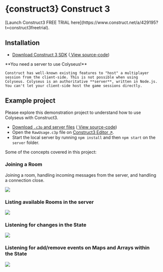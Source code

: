 
# {construct3} Construct 3

<Callout type="info">
    [Launch Construct3 FREE TRIAL here](https://www.construct.net/a/429195?t=construct3freetrial).
</Callout>

## Installation

- [<DownloadIcon/> Download Construct 3 SDK](https://www.construct.net/en/make-games/addons/111/colyseus-multiplayer-sdk) ([<CodeIcon/> View source-code](https://github.com/colyseus/colyseus-construct3))

<Callout type="warning">
    **You need a server to use Colyseus!**

    Construct has well-known existing features to "host" a multiplayer session from the client-side. This is not possible when using Colyseus. Colyseus is an authoritative **server**, written in Node.js. You can't let your client-side host the game sessions directly.
</Callout>

## Example project

Please explore this demonstration project to understand how to use Colyseus with Construct3.

- [<DownloadIcon/> Download `.c3p` and server files](https://github.com/colyseus/construct3-demo/archive/refs/heads/master.zip) ([<CodeIcon/> View source-code](https://github.com/colyseus/construct3-demo))
- Open the `RawUsage.c3p` file on [Construct3 Editor ↗](https://www.construct.net/a/429195?t=construct3).
- Start the local server by running `npm install` and then `npm start` on the `server` folder.

Some of the concepts covered in this project:

### Joining a Room

Joining a room, handling incoming messages from the server, and handling a connection close.

![](/construct3/join-room-handle-messages.png)

### Listing available Rooms in the server

![](/construct3/matchmaking-rooms-available.png)

### Listening for changes in the State

![](/construct3/state-change.png)

### Listening for add/remove events on Maps and Arrays within the State

![](/construct3/state-items-add-or-remove.png)

